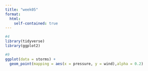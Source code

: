 ```yaml
---
title: "week05"
format:
  html:
    self-contained: true
---
```


```r
#4
library(tidyverse)
library(ggplot2)

#9
ggplot(data = storms) +
  geom_point(mapping = aes(x = pressure, y = wind),alpha = 0.2)

```

```r


```

```r


```